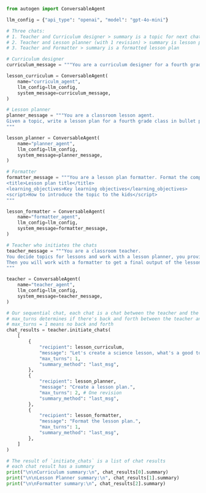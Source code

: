 ```python
from autogen import ConversableAgent

llm_config = {"api_type": "openai", "model": "gpt-4o-mini"}

# Three chats:
# 1. Teacher and Curriculum designer > summary is a topic for next chat
# 2. Teacher and Lesson planner (with 1 revision) > summary is lesson plan for next chat
# 3. Teacher and Formatter > summary is a formatted lesson plan

# Curriculum designer
curriculum_message = """You are a curriculum designer for a fourth grade class. Nominate an appropriate a topic for a lesson, based on the given subject."""

lesson_curriculum = ConversableAgent(
    name="curriculm_agent",
    llm_config=llm_config,
    system_message=curriculum_message,
)

# Lesson planner
planner_message = """You are a classroom lesson agent.
Given a topic, write a lesson plan for a fourth grade class in bullet points. Include the title, learning objectives, and script.
"""

lesson_planner = ConversableAgent(
    name="planner_agent",
    llm_config=llm_config,
    system_message=planner_message,
)

# Formatter
formatter_message = """You are a lesson plan formatter. Format the complete plan as follows:
<title>Lesson plan title</title>
<learning_objectives>Key learning objectives</learning_objectives>
<script>How to introduce the topic to the kids</script>
"""

lesson_formatter = ConversableAgent(
    name="formatter_agent",
    llm_config=llm_config,
    system_message=formatter_message,
)

# Teacher who initiates the chats
teacher_message = """You are a classroom teacher.
You decide topics for lessons and work with a lesson planner, you provide one round of feedback on their lesson plan.
Then you will work with a formatter to get a final output of the lesson plan.
"""

teacher = ConversableAgent(
    name="teacher_agent",
    llm_config=llm_config,
    system_message=teacher_message,
)

# Our sequential chat, each chat is a chat between the teacher and the recipient agent
# max_turns determines if there's back and forth between the teacher and the recipient
# max_turns = 1 means no back and forth
chat_results = teacher.initiate_chats(
    [
        {
            "recipient": lesson_curriculum,
            "message": "Let's create a science lesson, what's a good topic?",
            "max_turns": 1,
            "summary_method": "last_msg",
        },
        {
            "recipient": lesson_planner,
            "message": "Create a lesson plan.",
            "max_turns": 2, # One revision
            "summary_method": "last_msg",
        },
        {
            "recipient": lesson_formatter,
            "message": "Format the lesson plan.",
            "max_turns": 1,
            "summary_method": "last_msg",
        },
    ]
)

# The result of `initiate_chats` is a list of chat results
# each chat result has a summary
print("\n\nCurriculum summary:\n", chat_results[0].summary)
print("\n\nLesson Planner summary:\n", chat_results[1].summary)
print("\n\nFormatter summary:\n", chat_results[2].summary)
```
